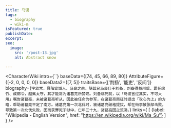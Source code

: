 ```yaml
---
title: 马谡
tags:
  - biography
  - wiki-m
isFeatured: true
publishDate:
excerpt:
seo:
  image:
    src: '/post-13.jpg'
    alt: Abstract snow

---
```



<CharacterWiki
  intro={``}
  baseData={[74, 45, 66, 89, 80]}
  AttributeFigure={[-2, 0, 0, 0, 0]}
  baseData2={[7, 5]}
  traitsBase={['荆扬', '能吏', '反间']}
  biography={`字幼常，襄阳宜城人，马良之弟。随其兄马良仕于刘备，刘备得益州后，累任绵竹、成都令，越嶲太守，其才能常为诸葛亮所赞叹。刘备临死前，以「马谡言过其实，不可大用」嘱告诸葛亮，未被诸葛亮听从，因此被任命为参军，在诸葛亮南征时提出「攻心为上」的方略，帮助诸葛亮平定了南方。诸葛亮第一次北伐时，被诸葛亮破格提拔，却在街亭被张郃击败，导致第一次北伐失败，因而获罪死于狱中，亡年三十九，诸葛亮因之流涕。`}
  links={
    [
      {label: "Wikipedia - English Version", href: "https://en.wikipedia.org/wiki/Ma_Su"}
    ]
  }
/>